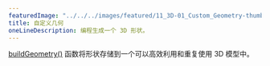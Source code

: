 ---
featuredImage: "../../../images/featured/11_3D-01_Custom_Geometry-thumbnail.png"
title: 自定义几何
oneLineDescription: 编程生成一个 3D 形状。
---

<a href="https://p5js.org/reference/#/p5/buildGeometry" target="_blank">buildGeometry()</a> 
函数将形状存储到一个可以高效利用和重复使用 3D 模型中。